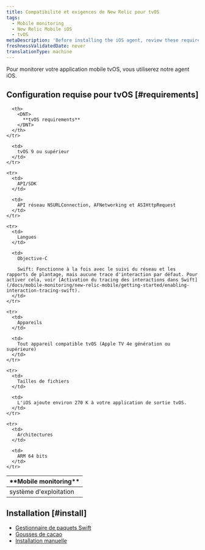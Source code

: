 ```yaml
---
title: Compatibilité et exigences de New Relic pour tvOS
tags:
  - Mobile monitoring
  - New Relic Mobile iOS
  - tvOS
metaDescription: 'Before installing the iOS agent, review these requirements.'
freshnessValidatedDate: never
translationType: machine
---
```


Pour monitorer votre application mobile tvOS, vous utiliserez notre agent iOS.

## Configuration requise pour tvOS [#requirements]

<table>
  <thead>
    <tr>
      <th width={200}>
        <DNT>
          **Mobile monitoring**
        </DNT>
      </th>

      <th>
        <DNT>
          **tvOS requirements**
        </DNT>
      </th>
    </tr>
  </thead>

  <tbody>
    <tr>
      <td>
        système d'exploitation
      </td>

      <td>
        tvOS 9 ou supérieur
      </td>
    </tr>

    <tr>
      <td>
        API/SDK
      </td>

      <td>
        API réseau NSURLConnection, AFNetworking et ASIHttpRequest
      </td>
    </tr>

    <tr>
      <td>
        Langues
      </td>

      <td>
        Objective-C

        Swift: Fonctionne à la fois avec le suivi du réseau et les rapports de plantage, mais aucune trace d'interaction par défaut. Pour activer cela, voir [Activation du tracing des interactions dans Swift](/docs/mobile-monitoring/new-relic-mobile/getting-started/enabling-interaction-tracing-swift).
      </td>
    </tr>

    <tr>
      <td>
        Appareils
      </td>

      <td>
        Tout appareil compatible tvOS (Apple TV 4e génération ou supérieure)
      </td>
    </tr>

    <tr>
      <td>
        Tailles de fichiers
      </td>

      <td>
        L'iOS ajoute environ 270 K à votre application de sortie tvOS.
      </td>
    </tr>

    <tr>
      <td>
        Architectures
      </td>

      <td>
        ARM 64 bits
      </td>
    </tr>
  </tbody>
</table>

## Installation [#install]

* [Gestionnaire de paquets Swift](/docs/mobile-monitoring/new-relic-mobile-ios/installation/spm-installation)
* [Gousses de cacao](/docs/mobile-monitoring/new-relic-mobile-ios/installation/cocoapods-installation)
* [Installation manuelle](/docs/mobile-monitoring/new-relic-mobile-ios/installation/ios-manual-installation)